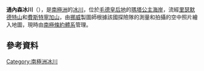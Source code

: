 {{coord|72|4|S|3|28|E|display=title}}

'''通內森冰川'''（{{lang-nn|Tønnesenbreen}}），是[[南極洲|南極洲]]的[[冰川|冰川]]，位於[[毛德皇后地|毛德皇后地]]的[[瑪塔公主海岸|瑪塔公主海岸]]，流經[[里瑟默德特山|里瑟默德特山]]和[[費斯特寧加山|費斯特寧加山]]，由[[挪威|挪威]]製圖師根據該國探險隊的測量和拍攝的空中照片繪入地圖，現時由[[南極條約體系|南極條約體系]]管理。

==參考資料==
{{usgs-gazetteer}}

{{Antarctica-geo-stub}}
[[Category:南極洲冰川|Category:南極洲冰川]]